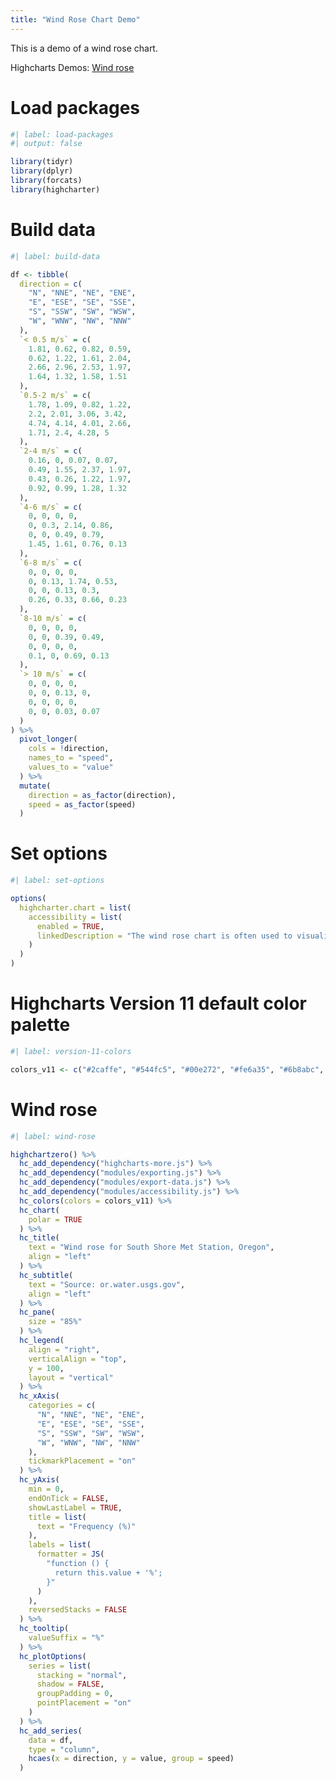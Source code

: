 ```yaml
---
title: "Wind Rose Chart Demo"
---
```


This is a demo of a wind rose chart.

Highcharts Demos: [Wind rose](https://www.highcharts.com/demo/polar-wind-rose)

# Load packages

```r
#| label: load-packages
#| output: false

library(tidyr)
library(dplyr)
library(forcats)
library(highcharter)
```

# Build data

```r
#| label: build-data

df <- tibble(
  direction = c(
    "N", "NNE", "NE", "ENE", 
    "E", "ESE", "SE", "SSE",
    "S", "SSW", "SW", "WSW", 
    "W", "WNW", "NW", "NNW"
  ),
  `< 0.5 m/s` = c(
    1.81, 0.62, 0.82, 0.59, 
    0.62, 1.22, 1.61, 2.04, 
    2.66, 2.96, 2.53, 1.97, 
    1.64, 1.32, 1.58, 1.51
  ),
  `0.5-2 m/s` = c(
    1.78, 1.09, 0.82, 1.22, 
    2.2, 2.01, 3.06, 3.42, 
    4.74, 4.14, 4.01, 2.66, 
    1.71, 2.4, 4.28, 5
  ),
  `2-4 m/s` = c(
    0.16, 0, 0.07, 0.07, 
    0.49, 1.55, 2.37, 1.97, 
    0.43, 0.26, 1.22, 1.97, 
    0.92, 0.99, 1.28, 1.32
  ),
  `4-6 m/s` = c(
    0, 0, 0, 0, 
    0, 0.3, 2.14, 0.86, 
    0, 0, 0.49, 0.79, 
    1.45, 1.61, 0.76, 0.13
  ),
  `6-8 m/s` = c(
    0, 0, 0, 0, 
    0, 0.13, 1.74, 0.53, 
    0, 0, 0.13, 0.3, 
    0.26, 0.33, 0.66, 0.23
  ),
  `8-10 m/s` = c(
    0, 0, 0, 0, 
    0, 0, 0.39, 0.49, 
    0, 0, 0, 0, 
    0.1, 0, 0.69, 0.13
  ),
  `> 10 m/s` = c(
    0, 0, 0, 0, 
    0, 0, 0.13, 0, 
    0, 0, 0, 0, 
    0, 0, 0.03, 0.07
  )
) %>% 
  pivot_longer(
    cols = !direction,
    names_to = "speed",
    values_to = "value"
  ) %>% 
  mutate(
    direction = as_factor(direction),
    speed = as_factor(speed)
  )
```

# Set options

```r
#| label: set-options

options(
  highcharter.chart = list(
    accessibility = list(
      enabled = TRUE,
      linkedDescription = "The wind rose chart is often used to visualize wind patterns. In this example, the chart shows the wind speed distribution. This is achieved with a polar stacked column chart."
    )
  )
)
```

# Highcharts Version 11 default color palette

```r
#| label: version-11-colors

colors_v11 <- c("#2caffe", "#544fc5", "#00e272", "#fe6a35", "#6b8abc", "#d568fb", "#2ee0ca", "#fa4b42", "#feb56a", "#91e8e1")
```

# Wind rose

```r
#| label: wind-rose

highchartzero() %>% 
  hc_add_dependency("highcharts-more.js") %>% 
  hc_add_dependency("modules/exporting.js") %>% 
  hc_add_dependency("modules/export-data.js") %>% 
  hc_add_dependency("modules/accessibility.js") %>% 
  hc_colors(colors = colors_v11) %>% 
  hc_chart(
    polar = TRUE
  ) %>% 
  hc_title(
    text = "Wind rose for South Shore Met Station, Oregon",
    align = "left"
  ) %>% 
  hc_subtitle(
    text = "Source: or.water.usgs.gov",
    align = "left"
  ) %>% 
  hc_pane(
    size = "85%"
  ) %>% 
  hc_legend(
    align = "right",
    verticalAlign = "top",
    y = 100,
    layout = "vertical"
  ) %>% 
  hc_xAxis(
    categories = c(
      "N", "NNE", "NE", "ENE", 
      "E", "ESE", "SE", "SSE",
      "S", "SSW", "SW", "WSW", 
      "W", "WNW", "NW", "NNW"
    ),
    tickmarkPlacement = "on"
  ) %>% 
  hc_yAxis(
    min = 0,
    endOnTick = FALSE,
    showLastLabel = TRUE,
    title = list(
      text = "Frequency (%)"
    ),
    labels = list(
      formatter = JS(
        "function () {
          return this.value + '%';
        }"
      )
    ),
    reversedStacks = FALSE
  ) %>% 
  hc_tooltip(
    valueSuffix = "%"
  ) %>% 
  hc_plotOptions(
    series = list(
      stacking = "normal",
      shadow = FALSE,
      groupPadding = 0,
      pointPlacement = "on"
    )
  ) %>% 
  hc_add_series(
    data = df,
    type = "column",
    hcaes(x = direction, y = value, group = speed)
  )
```
